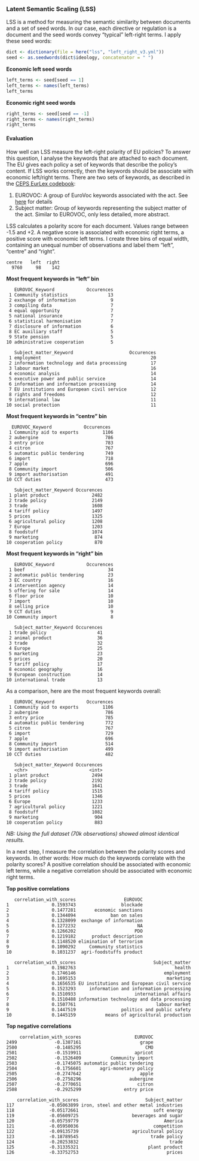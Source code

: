 ### Latent Semantic Scaling (LSS)

LSS is a method for measuring the semantic similarity between documents and a set of seed words. In our case, each directive or regulation is a document and the seed words convey "typical" left-right terms. I apply these seed words:

```r
dict <- dictionary(file = here("lss", "left_right_v3.yml"))
seed <- as.seedwords(dict$ideology, concatenator = " ")
```

**Economic left seed words**
```r
left_terms <- seed[seed == 1]
left_terms <- names(left_terms)
left_terms
```
**Economic right seed words**
```r
right_terms <- seed[seed == -1]
right_terms <- names(right_terms)
right_terms
```

#### Evaluation

How well can LSS measure the left-right polarity of EU policies? To answer this question, I analyse the keywords that are attached to each document. The EU gives each policy a set of keywords that describe the policy's content. If LSS works correctly, then the keywords should be associate with economic left/right terms. There are two sets of keywords, as described in the [CEPS EurLex codebook](https://dataverse.harvard.edu/file.xhtml?persistentId=doi:10.7910/DVN/0EGYWY/RVEJU9&version=2.0):

1. EUROVOC: A group of EuroVoc keywords associated with the act. See [here](https://op.europa.eu/en/web/eu-vocabularies) for details
2. Subject matter: Group of keywords representing the subject matter of the act. Similar to EUROVOC, only less detailed, more abstract.

LSS calculates a polarity score for each document. Values range between -1.5 and +2. A negative score is associated with economic right terms, a positive score with economic left terms. I create three bins of equal width, containing an unequal number of observations and label them "left", "centre" and "right".

```
centre   left  right 
  9760     98    142 
```

**Most frequent keywords in "left" bin**
```
   EUROVOC_Keyword            Occurences
 1 Community statistics               13
 2 exchange of information             9
 3 compiling data                      7
 4 equal opportunity                   7
 5 national insurance                  7
 6 statistical harmonisation           7
 7 disclosure of information           6
 8 EC auxiliary staff                  5
 9 State pension                       5
10 administrative cooperation          5

   Subject_matter_Keyword                     Occurences
 1 employment                                         20
 2 information technology and data processing         17
 3 labour market                                      16
 4 economic analysis                                  14
 5 executive power and public service                 14
 6 information and information processing             14
 7 EU institutions and European civil service         12
 8 rights and freedoms                                12
 9 international law                                  11
10 social protection                                  11
```

**Most frequent keywords in "centre" bin**
```
  EUROVOC_Keyword            Occurences
 1 Community aid to exports         1106
 2 aubergine                         786
 3 entry price                       783
 4 citron                            767
 5 automatic public tendering        749
 6 import                            718
 7 apple                             696
 8 Community import                  506
 9 import authorisation              491
10 CCT duties                        473

   Subject_matter_Keyword Occurences
 1 plant product                2482
 2 trade policy                 2149
 3 trade                        1608
 4 tariff policy                1497
 5 prices                       1325
 6 agricultural policy          1208
 7 Europe                       1203
 8 foodstuff                    1074
 9 marketing                     874
10 cooperation policy            870
```

**Most frequent keywords in "right" bin**
```
   EUROVOC_Keyword            Occurences
 1 beef                               34
 2 automatic public tendering         23
 3 EC country                         16
 4 intervention agency                14
 5 offering for sale                  14
 6 floor price                        10
 7 import                             10
 8 selling price                      10
 9 CCT duties                          9
10 Community import                    8

   Subject_matter_Keyword Occurences
 1 trade policy                   41
 2 animal product                 36
 3 trade                          32
 4 Europe                         25
 5 marketing                      23
 6 prices                         20
 7 tariff policy                  17
 8 economic geography             16
 9 European construction          14
10 international trade            13
```

As a comparison, here are the most frequent keywords overall:
```
   EUROVOC_Keyword            Occurences
 1 Community aid to exports         1106
 2 aubergine                         786
 3 entry price                       785
 4 automatic public tendering        772
 5 citron                            767
 6 import                            729
 7 apple                             696
 8 Community import                  514
 9 import authorisation              499
10 CCT duties                        482

   Subject_matter_Keyword Occurences
   <chr>                       <int>
 1 plant product                2494
 2 trade policy                 2192
 3 trade                        1641
 4 tariff policy                1515
 5 prices                       1346
 6 Europe                       1233
 7 agricultural policy          1221
 8 foodstuff                    1082
 9 marketing                     904
10 cooperation policy            883
```

*NB: Using the full dataset (70k observations) showed almost identical results.*

In a next step, I measure the correlation between the polarity scores and keywords. In other words: How much do the keywords correlate with the polarity scores? A positive correlation should be associated with economic left terms, while a negative correlation should be associated with economic right terms.

**Top positive correlations**
```
   correlation_with_scores                  EUROVOC
1                0.1593743                 blockade
2                0.1477281       economic sanctions
3                0.1344094             ban on sales
4                0.1328099  exchange of information
5                0.1272232                       NA
6                0.1266202                      PDO
7                0.1219182      product description
8                0.1148520 elimination of terrorism
9                0.1090292     Community statistics
10               0.1031237  agri-foodstuffs product

   correlation_with_scores                             Subject_matter
1                0.1982763                                     health
2                0.1746146                                 employment
3                0.1695153                                  marketing
4                0.1656535 EU institutions and European civil service
5                0.1523293     information and information processing
6                0.1510933                      international affairs
7                0.1510488 information technology and data processing
8                0.1507761                              labour market
9                0.1447519                 politics and public safety
10               0.1445159           means of agricultural production
```

**Top negative correlations**
```
     correlation_with_scores                    EUROVOC
2499              -0.1387161                      grape
2500              -0.1485295                        CMO
2501              -0.1519911                    apricot
2502              -0.1526409           Community import
2503              -0.1745075 automatic public tendering
2504              -0.1756601       agri-monetary policy
2505              -0.2747642                      apple
2506              -0.2758296                  aubergine
2507              -0.2770651                     citron
2508              -0.2925299                entry price

    correlation_with_scores                         Subject_matter
117             -0.05063899 iron, steel and other metal industries
118             -0.05172661                            soft energy
119             -0.05609725                    beverages and sugar
120             -0.05759779                                America
121             -0.05950036                            competition
122             -0.09135739                    agricultural policy
123             -0.18789545                           trade policy
124             -0.20253832                                  trade
125             -0.31335321                          plant product
126             -0.33752753                                 prices
```

